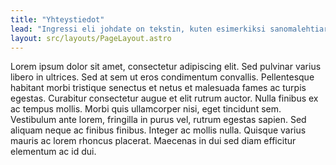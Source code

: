 ```yaml
---
title: "Yhteystiedot"
lead: "Ingressi eli johdate on tekstin, kuten esimerkiksi sanomalehtiartikkelin, alussa otsikon jälkeinen mutta varsinaista leipätekstiä edeltävä johdatteleva teksti. Ingressin tarkoitus on kertoa otsikkoa syvemmin, mitä juttu sisältää. Hyvä ingressi toimii yleiskuvauksena ja houkuttelee lukijan lukemaan kirjoituksen."
layout: src/layouts/PageLayout.astro
---
```


Lorem ipsum dolor sit amet, consectetur adipiscing elit. Sed pulvinar varius libero in ultrices. Sed at sem ut eros condimentum convallis. Pellentesque habitant morbi tristique senectus et netus et malesuada fames ac turpis egestas. Curabitur consectetur augue et elit rutrum auctor. Nulla finibus ex ac tempus mollis. Morbi quis ullamcorper nisi, eget tincidunt sem. Vestibulum ante lorem, fringilla in purus vel, rutrum egestas sapien. Sed aliquam neque ac finibus finibus. Integer ac mollis nulla. Quisque varius mauris ac lorem rhoncus placerat. Maecenas in dui sed diam efficitur elementum ac id dui.
